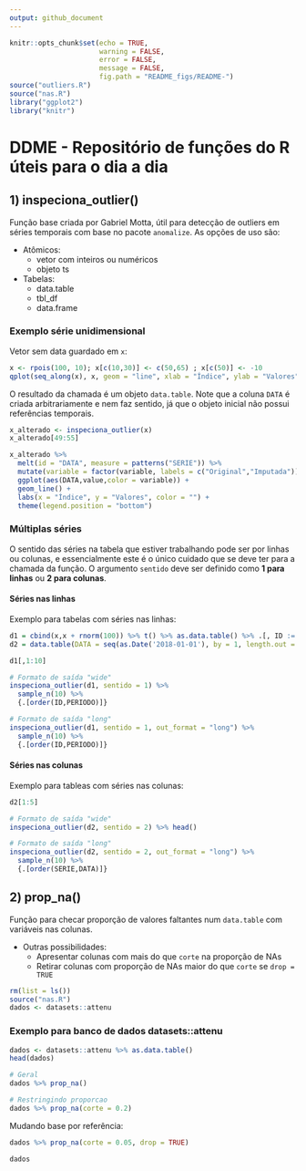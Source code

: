 ```yaml
---
output: github_document
---
```


```r
knitr::opts_chunk$set(echo = TRUE, 
                      warning = FALSE,
                      error = FALSE,
                      message = FALSE,
                      fig.path = "README_figs/README-")
source("outliers.R")
source("nas.R")
library("ggplot2")
library("knitr")
```
 
# DDME - Repositório de funções do R úteis para o dia a dia

## 1) inspeciona_outlier()

Função base criada por Gabriel Motta, útil para detecção de outliers em séries temporais com base no pacote `anomalize`. As opções de uso são:

* Atômicos: 
    + vetor com inteiros ou numéricos
    + objeto ts
* Tabelas:
    + data.table
    + tbl_df  
    + data.frame

### Exemplo série unidimensional

Vetor sem data guardado em `x`:

```r
x <- rpois(100, 10); x[c(10,30)] <- c(50,65) ; x[c(50)] <- -10
qplot(seq_along(x), x, geom = "line", xlab = "Índice", ylab = "Valores")
```

O resultado da chamada é um objeto `data.table`. Note que a coluna `DATA` é criada arbitrariamente e nem faz sentido, já que o objeto inicial não possui referências temporais. 

```r
x_alterado <- inspeciona_outlier(x)
x_alterado[49:55]
```
```r
x_alterado %>% 
  melt(id = "DATA", measure = patterns("SERIE")) %>% 
  mutate(variable = factor(variable, labels = c("Original","Imputada"))) %>% {.[]} %>% 
  ggplot(aes(DATA,value,color = variable)) +
  geom_line() +
  labs(x = "Índice", y = "Valores", color = "") + 
  theme(legend.position = "bottom")
```



### Múltiplas séries

O sentido das séries na tabela que estiver trabalhando pode ser por linhas ou colunas, e essencialmente este é o único cuidado que se deve ter para a chamada da função. O argumento `sentido` deve ser definido como __1 para linhas__ ou __2 para colunas__.

#### Séries nas linhas

Exemplo para tabelas com séries nas linhas:

```r
d1 = cbind(x,x + rnorm(100)) %>% t() %>% as.data.table() %>% .[, ID := 1:2] %>% setcolorder('ID') %>% {.[]}
d2 = data.table(DATA = seq(as.Date('2018-01-01'), by = 1, length.out = 100), SERIE1 = x, SERIE2 = round(rcauchy(100),4))
```


```r
d1[,1:10]

# Formato de saída "wide"
inspeciona_outlier(d1, sentido = 1) %>% 
  sample_n(10) %>% 
  {.[order(ID,PERIODO)]}

# Formato de saída "long"
inspeciona_outlier(d1, sentido = 1, out_format = "long") %>% 
  sample_n(10) %>% 
  {.[order(ID,PERIODO)]}
```


#### Séries nas colunas

Exemplo para tableas com séries nas colunas:

```r
d2[1:5]

# Formato de saída "wide"
inspeciona_outlier(d2, sentido = 2) %>% head()

# Formato de saída "long"
inspeciona_outlier(d2, sentido = 2, out_format = "long") %>% 
  sample_n(10) %>% 
  {.[order(SERIE,DATA)]}
```


## 2) prop_na()

Função para checar proporção de valores faltantes num `data.table` com variáveis nas colunas.

* Outras possibilidades:
    + Apresentar colunas com mais do que `corte` na proporção de NAs
    + Retirar colunas com proporção de NAs maior do que `corte` se `drop = TRUE`

```r
rm(list = ls())
source("nas.R") 
dados <- datasets::attenu
```

### Exemplo para banco de dados datasets::attenu

```r
dados <- datasets::attenu %>% as.data.table()
head(dados)

# Geral
dados %>% prop_na()

# Restringindo proporcao
dados %>% prop_na(corte = 0.2)
```

Mudando base por referência:

```r
dados %>% prop_na(corte = 0.05, drop = TRUE)

dados
```



